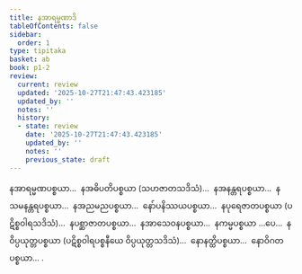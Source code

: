 ```yaml
---
title: နအာရမ္မဏာဒိ
tableOfContents: false
sidebar:
  order: 1
type: tipitaka
basket: ab
book: p1-2
review:
  current: review
  updated: '2025-10-27T21:47:43.423185'
  updated_by: ''
  notes: ''
  history:
  - state: review
    date: '2025-10-27T21:47:43.423185'
    updated_by: ''
    notes: ''
    previous_state: draft
---
```



<ReviewStatus review={frontmatter.review} showDetails={true} />

<HypothesisAnnotation frontmatter={frontmatter} />

<DynamicBreadcrumb />

<Division number="23" book="p1-2" e="ch" v="37" p="440">

<Paragraph number="2803" book="p1-2">
နအာရမ္မဏပစ္စယာ…  နအဓိပတိပစ္စယာ (သဟဇာတသဒိသံ)…  နအနန္တရပစ္စယာ…  နသမနန္တရပစ္စယာ…  နအညမညပစ္စယာ…  နော်ပနိဿယပစ္စယာ…  နပုရေဇာတပစ္စယာ (ပဋိစ္စဝါရသဒိသံ)…  နပစ္ဆာဇာတပစ္စယာ…  နအာသေဝနပစ္စယာ…  နကမ္မပစ္စယာ …ပေ…  နဝိပ္ပယုတ္တပစ္စယာ (ပဋိစ္စဝါရပစ္စနီယေ ဝိပ္ပယုတ္တသဒိသံ)…  နောနတ္ထိပစ္စယာ…  နောဝိဂတပစ္စယာ… .
</Paragraph>
</Division>